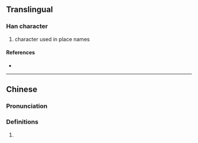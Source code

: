 {{character info/new}}
==Translingual==

===Han character===
{{Han char|rn=85|rad=水|as=10|sn=13|four=37161|canj=EBCR,XEBCR|ids=⿰氵⿱㓁𢀛}}

# character used in place names

====References====
* {{Han ref|kx=0643.241|dkj=18059|hdz=31709.070|uh=6ED8|ud=28376|bh=DE5D|bd=56925}}

----

==Chinese==
{{zh-forms}}

===Pronunciation===
{{zh-pron
|m=jiào
|c=gaau3
|cat=
}}

===Definitions===
{{zh-hanzi}}

# {{rfdef|zh}}